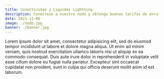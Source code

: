 ```yaml
---
title: Conectividad y Liquidez Lightning
description: Conéctese a nuestro nodo y obtenga buenas tarifas de enrutamiento. Necesita liquidez? podemos ayudarlo. Ayúdanos a expandir la red Lightning.
date: 2021-11-06
image: ./nodo.jpg
banner: ./banner.jpg
---
```


Lorem ipsum dolor sit amet, consectetur adipisicing elit, sed do eiusmod tempor incididunt ut labore et dolore magna aliqua. Ut enim ad minim veniam, quis nostrud exercitation ullamco laboris nisi ut aliquip ex ea commodo consequat. Duis aute irure dolor in reprehenderit in voluptate velit esse cillum dolore eu fugiat nulla pariatur. Excepteur sint occaecat cupidatat non proident, sunt in culpa qui officia deserunt mollit anim id est laborum.